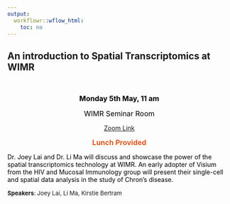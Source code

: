 ---
output:
  workflowr::wflow_html:
    toc: no
---

## An introduction to Spatial Transcriptomics at WIMR
 <br>
<div style="text-align: center">

<read-time><span style="color:black;"><font size="3">**Monday 5th May, 11 am**</font></span></read-time>

<read-time><span style="color:black;"><font size="3">WIMR Seminar Room</font></span></read-time>

<read-time>[Zoom Link]()</read-time>

<span style="color:#dd571c;"><font size="3">**Lunch Provided**</font></span>

</div>

</wimr>

<span style="color:black;">Dr. Joey Lai and Dr. Li Ma will discuss and showcase the power of the spatial transcriptomics technology at WIMR. An early adopter of Visium from the HIV and Mucosal Immunology group will present their single-cell and spatial data analysis in the study of Chron's disease.

<font size="2">**Speakers**: Joey Lai, Li Ma, Kirstie Bertram</font>
   
<br>

